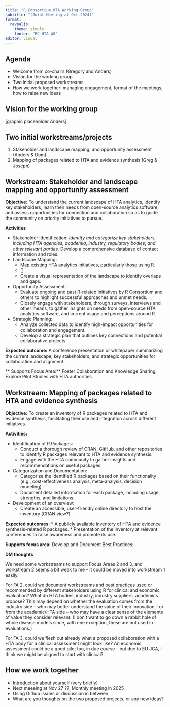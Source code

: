 ```yaml
---
title: "R Consortium HTA Working Group"
subtitle: "(Joint Meeting at Oct 2024)"
format:
  revealjs: 
    theme: simple
    footer: "RC-HTA-WG"
editor: visual
---
```


## Agenda

*	Welcome from co-chairs (Gregory and Anders)
*	Vision for the working group
*	Two initial proposed workstreams
*	How we work together: managing engagement, format of the meetings, how to raise new ideas


## Vision for the working group
[graphic placeholder Anders]


## Two initial workstreams/projects
1.  Stakeholder and landscape mapping, and opportunity assessment (Anders & Dom)
2.  Mapping of packages related to HTA and evidence synthesis (Greg & Joseph)

## Workstream: Stakeholder and landscape mapping and opportunity assessment
**Objective:** To understand the current landscape of HTA analytics, identify key stakeholders, learn their needs from open-source analytics software, and assess opportunities for connection and collaboration so as to guide the community on priority initiatives to pursue.

**Activities**

* Stakeholder Identification:
  *Identify and categorize key stakeholders, including HTA agencies, academia, industry, regulatory bodies, and other relevant parties.
  *Develop a comprehensive database of contact information and roles.
* Landscape Mapping:
  * Map existing HTA analytics initiatives, particularly those using R.
  * []
  * Create a visual representation of the landscape to identify overlaps and gaps.
* Opportunity Assessment:
  * Evaluate ongoing and past R-related initiatives by R Consortium and others to highlight successful approaches and unmet needs.
  * Closely engage with stakeholders, through surveys, interviews and other means, to gather insights on needs from open-source HTA analytics software, and current usage and perceptions around R.	
* Strategic Planning:
  * Analyze collected data to identify high-impact opportunities for collaboration and engagement.
  * Develop a strategic plan that outlines key connections and potential collaborative projects.

**Expected outcome:** 
A conference presentation or whitepaper summarizing the current landscape, key stakeholders, and strategic opportunities for collaboration and alignment

** Supports Focus Area:** 
Foster Collaboration and Knowledge Sharing; Explore Pilot Studies with HTA authorities


## Workstream: Mapping of packages related to HTA and evidence synthesis
**Objective:** To create an inventory of R packages related to HTA and evidence synthesis, facilitating their use and integration across different initiatives.

**Activities:**

* Identification of R Packages:
  * Conduct a thorough review of CRAN, GitHub, and other repositories to identify R packages relevant to HTA and evidence synthesis.
  * Engage with the HTA community to gather insights and recommendations on useful packages.
* Categorization and Documentation:
  * Categorize the identified R packages based on their functionality (e.g., cost-effectiveness analysis, meta-analysis, decision modeling).
  * Document detailed information for each package, including usage, strengths, and limitations.
* Development of an overview:
  * Create an accessible, user-friendly online directory to host the inventory (CRAN view?)

**Expected outcomes:** 
  * A publicly available inventory of HTA and evidence synthesis-related R packages.
  * Presentation of the inventory at relevant conferences to raise awareness and promote its use.

**Supports focus area:**
Develop and Document Best Practices:

**DM thoughts** 

We need some workstreams to support Focus Areas 2 and 3, and workstream 2 seems a bit weak to me – it could be moved into workstream 1 easily.

For FA 2, could we document workstreams and best practices used or recommended by different stakeholders using R for clinical and economic evaluation? What do HTA bodies, industry, industry suppliers, academics propose? This may depend on whether the evaluation comes from the industry side – who may better understand the value of their innovation – or from the academic/HTA side – who may have a clear sense of the elements of value they consider relevant. (I don’t want to go down a rabbit hole of whole disease models since, with one exception, these are not used in evaluations.)

For FA 3, could we flesh out already what a proposed collaboration with a HTA body for a clinical assessment might look like? An economic assessment could be a good pilot too, in due course – but due to EU JCA, I think we might be aligned to start with clinical?

## How we work together

-  Introduction about yourself (very briefly)
-  Next meeeing at Nov 27 ??, Monthly meeting in 2025 
-  Using Github issues or discussion in between
-  What are you thoughts on the two proposed projects, or any new ideas?
